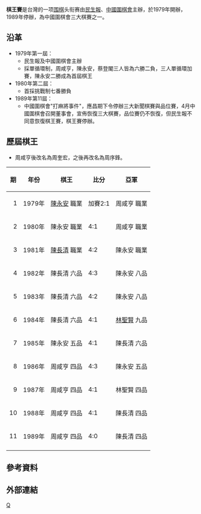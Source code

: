 '''棋王賽'''是台灣的一项[[围棋|围棋]]头衔赛由[[民生報|民生報]]、[[中國圍棋會|中國圍棋會]]主辦，於1979年開辦，1989年停辦，為中國圍棋會三大棋賽之一。

==沿革==
*1979年第一屆：
**民生報及中國圍棋會主辦
**採單循環制，周咸亨，陳永安，蔡登閣三人皆為六勝二負，三人單循環加賽，陳永安二勝成為首屆棋王
*1980年第二屆：
**首採挑戰制七番勝負
*1989年第11屆：
**中國圍棋會"打麻將事件"，應昌期下令停辦三大新聞棋賽與品位賽，4月中國圍棋會召開董事會，宣佈恢復三大棋賽，品位賽仍不恢復，但民生報不同意恢復棋王賽，棋王賽停辦。

==歷屆棋王==
*周咸亨後改名為周奎宏，之後再改名為周序鋒。
{| class="wikitable" 
|- 
! 期 !! 年份 !! 棋王 !! 比分 !! 亞軍 
|- 
| align="right" | 1 || 1979年 || [[陳永安|陳永安]] 職業 || 加賽2:1 || 周咸亨 職業 
|- 
| align="right" | 2 || 1980年 || 陳永安 職業 || 4:1 || 周咸亨 職業
|- 
| align="right" | 3 || 1981年 || [[陳長清|陳長清]] 職業 || 4:2 || 陳永安 職業
|- 
| align="right" | 4 || 1982年 || 陳長清 六品 || 4:3 || 陳永安 八品 
|- 
| align="right" | 5 || 1983年 || 陳長清 六品 || 4:2 || 陳永安 八品 
|- 
| align="right" | 6 || 1984年 || 陳長清 六品 || 4:1 || [[林聖賢|林聖賢]] 九品  
|- 
| align="right" | 7 || 1985年 || 陳永安 五品 || 4:1 || 陳長清 六品
|- 
| align="right" | 8 || 1986年 || 周咸亨 四品 || 4:3 || 陳永安 五品
|- 
| align="right" | 9 || 1987年 || 周咸亨 四品 || 4:1 || 林聖賢 四品
|- 
| align="right" | 10 || 1988年 || 周咸亨 四品 || 4:1 || 陳長清 四品  
|- 
| align="right" | 11 || 1989年 || 周咸亨 四品 || 4:0 || 陳長清 四品  
|- 
|}

==參考資料==
{{reflist}}

== 外部連結 ==

{{台灣圍棋賽}}
[[Category:台湾围棋比赛|Q]]